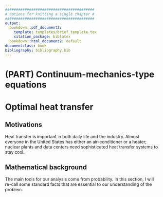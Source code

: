 ```yaml
---
#########################################
# options for knitting a single chapter #
#########################################
output:
  bookdown::pdf_document2:
    template: templates/brief_template.tex
    citation_package: biblatex
  bookdown::html_document2: default
documentclass: book
bibliography: bibliography.bib
---
```

# (PART) Continuum-mechanics-type equations {-}

# Optimal heat transfer {#ch:Heat}

## Motivations
Heat transfer is important in both daily life and the industry.
Almost everyone in the United States has either an air-conditioner or a heater;
nuclear plants and data centers 
need sophisticated heat transfer systems to stay cool.

## Mathematical background
The main tools for our analysis come from probability.
In this section, I will re-call some standard facts that are essential to our understanding of the problem.




